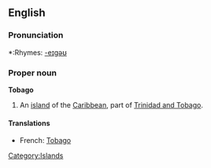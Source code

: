 ==English==

===Pronunciation===
*:Rhymes: [[Rhymes:English:-eɪɡəʊ|-eɪɡəʊ]]

===Proper noun===
{{wikipedia}}
'''Tobago'''

#An [[island]] of the [[Caribbean]], part of [[Trinidad and Tobago]].

====Translations====
*French: [[Tobago#French|Tobago]]

[[Category:Islands]]